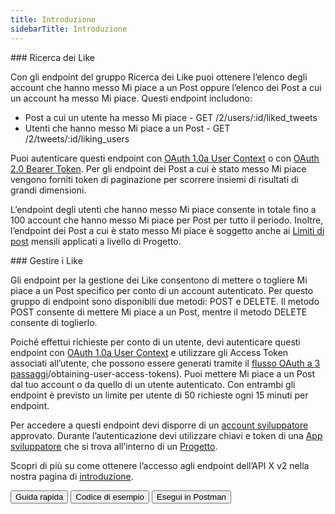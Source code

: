 ```yaml
---
title: Introduzione
sidebarTitle: Introduzione
---
```



<div id="likes-lookup">
  ### Ricerca dei Like
</div>

Con gli endpoint del gruppo Ricerca dei Like puoi ottenere l’elenco degli account che hanno messo Mi piace a un Post oppure l’elenco dei Post a cui un account ha messo Mi piace. Questi endpoint includono:

- Post a cui un utente ha messo Mi piace - GET /2/users/:id/liked\_tweets
- Utenti che hanno messo Mi piace a un Post - GET /2/tweets/:id/liking\_users

Puoi autenticare questi endpoint con [OAuth 1.0a User Context](/it/resources/fundamentals/authentication) o con [OAuth 2.0 Bearer Token](/it/resources/fundamentals/authentication#oauth-2-0). Per gli endpoint dei Post a cui è stato messo Mi piace vengono forniti token di paginazione per scorrere insiemi di risultati di grandi dimensioni.

L’endpoint degli utenti che hanno messo Mi piace consente in totale fino a 100 account che hanno messo Mi piace per Post per tutto il periodo. Inoltre, l’endpoint dei Post a cui è stato messo Mi piace è soggetto anche ai [Limiti di post](/it/x-api/fundamentals/post-cap) mensili applicati a livello di Progetto.
 

<div id="manage-likes">
  ### Gestire i Like
</div>

Gli endpoint per la gestione dei Like consentono di mettere o togliere Mi piace a un Post specifico per conto di un account autenticato. Per questo gruppo di endpoint sono disponibili due metodi: POST e DELETE. Il metodo POST consente di mettere Mi piace a un Post, mentre il metodo DELETE consente di toglierlo.

Poiché effettui richieste per conto di un utente, devi autenticare questi endpoint con [OAuth 1.0a User Context](/it/resources/fundamentals/authentication) e utilizzare gli Access Token associati all’utente, che possono essere generati tramite il [flusso OAuth a 3 passaggi](/it/resources/fundamentals/authentication#oauth-1-0a-2)/obtaining-user-access-tokens). Puoi mettere Mi piace a un Post dal tuo account o da quello di un utente autenticato. Con entrambi gli endpoint è previsto un limite per utente di 50 richieste ogni 15 minuti per endpoint. 
 

Per accedere a questi endpoint devi disporre di un [account sviluppatore](/it/resources/fundamentals/developer-portal) approvato. Durante l’autenticazione devi utilizzare chiavi e token di una [App sviluppatore](/it/resources/fundamentals/developer-apps) che si trova all’interno di un [Progetto](/it/resources/fundamentals/projects). 

Scopri di più su come ottenere l’accesso agli endpoint dell’API X v2 nella nostra pagina di [introduzione](/it/x-api/getting-started/about-x-api).

<div class="flex space-x-2">
  <Button href="/it/x-api/posts/likes/quickstart/likes-lookup">
    Guida rapida
  </Button>

  <Button href="https://github.com/xdevplatform/Twitter-API-v2-sample-code">
    Codice di esempio
  </Button>

  <Button href="https://app.getpostman.com/run-collection/9956214-784efcda-ed4c-4491-a4c0-a26470a67400">
    Esegui in Postman
  </Button>
</div>